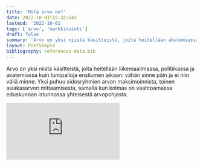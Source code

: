 ```yaml
---
title: 'Mitä arvo on?'
date: 2022-10-01T15:32:14Z
lastmod: '2022-10-01'
tags: ['arvo', 'markkinointi']
draft: false
summary: 'Arvo on yksi niistä käsitteistä, joita heitellään akatemiassa ja liikemaailmassa kuin lumipalloja ensilumen aikaan: vähän sinne päin ja ei niin väliä minne. Mutta mitä se arvo oikeastaan on?'
layout: PostSimple
bibliography: references-data.bib
---
```


Arvo on yksi niistä käsitteistä, joita heitellään liikemaailmassa, politiikassa ja akatemiassa kuin lumipalloja ensilumen aikaan: vähän sinne päin ja ei niin väliä minne. Yksi puhuu sidosryhmien arvon maksimoinnista, toinen asiakasarvon mittaamisesta, samalla kun kolmas on vaahtoamassa eduskunnan istunnossa yhteisestä arvopohjasta. 

<div class="video-container">
  <iframe
    src="https://www.youtube.com/embed/ZKX8QkbyMnc"
    title="YouTube video player"
    frameBorder="0"
    allow="accelerometer; autoplay; clipboard-write; encrypted-media; gyroscope; picture-in-picture"
    allowFullScreen
  />
</div>

Mutta mitä se arvo oikeastaan on?

Vastaukseen ei ole, eikä siihen tule yksiselitteistä vastausta, mutta tässä postauksessa kerron yhden markkinoinnillisen tavan luokitella arvoa. Tavan, josta on hyötyä erityisesti liikemaailmassa, kun päätöksien yhteydessä mietitään minkälaista arvoa kasvatetaan ja kenelle. 

Aloitetaan ensin vaihtoarvolla (eng. _value-in-exchange_), jatketaan yksilön kokemaan käyttöarvoon (eng. _value-in-use_) ja lähdetään havittelemaan kunnaria rykäisemällä kenttään asiayhteydestä riippuva arvo (eng. _value-in-context_), jolla voidaan niputtaa vaikkapa kokonaisen kansakunnan kokema arvo.


## Vaihtoarvo (_value-in-exchange_)
Kapitalistisessa maailmassa vaihtoarvo on meille enemmän kuin tuttua. Banaani maksaa 40 senttiä, keskikalja baarissa 6 euroa, asunto Helsingissä neliöltä sen 5500 euroa. Löytyypä meistä varmasti joku, joka leimaisi omalle äidillensäkin hintalapun ostajan löytyessä. Tätä hintaa kutsutaan vaihtoarvoksi. Se on se nimellinen hinta, joka mahdollistaa vaihtokaupan yhteiskunnassa ja jonka perusteella keskuspankit määräävät toimensa.  

Valtavirran taloustiede pohjaa teoriansa vaihtoarvoon, ja syystä: kysynnän ja tarjonnan mallintaminen on mahdotonta, jos edes peruspalikoista ei päästä yhteisymmärrykseen. Sopimalla tietyn suhteen rahan ja kulutustavaroiden välillä, mahdollistetaan koko yhteiskunnan vapautuminen oravannahkojen ja keihäänkärkien vaihtamisen päänvaivalta.

Kun listautumisen yhteydessä puhutaan sidosryhmien arvon maksimoinnista, tarkoitetaan sillä usein osakkeenomistajien arvon kasvattamista. Eli siis fyrkan maksimointia.

## Käyttöarvo (_value-in-use_)
Mutta eihän mikään tuote ole itsessään rahan arvoinen. Miksi maksaa keltaisesta, herkullisesta luomubanaanista, yhtään sen enempää kuin lähimetsästä löytyvästä kivestä? Noh, koska se sattuu olemaan herkullinen. Ja pysyyhän sillä hengissäkin.

Aristoteles ja Adam Smith, nuo filosofian ja taloustieteen supertähdet, huomasivat tämän aikanaan. Esineiden arvo pohjautuu siihen, mitä niistä voi hyötyä. Aristoteles huomasi, että jo esineen hallussapito voi tuoda tiettyä mielihyvää kantajalleen: Roope Ankka tuli autuaaksi jo pelkän ensilanttinsa olemassaolosta. Adam Smith puolestaan perusti teoriansa vaihtoarvolla, vaikka tunnusti vaihtoarvon peilaavan hyödykkeestä juontuvaa käyttöarvoa. Kuokka ei tee autuaaksi, mutta sillä luotu pelto tekee viimeistään sadonkorjuun aikaan.

Banaanilla pysyy hengissä, oluella saa kostutettua kurkun (tai juotua itsensä mukavaksi), ja asunnolla Helsingissä pääsee vierailemaan Kiasmaan vaikka päivittäin. Näinpä asioilla ja esineillä on aina käyttöarvonsa. Se voi pohjautua pitkälti perustarpeisiimme, sillä voi olla konkreettinen käyttöhyöty, tai niin kuin nykymaailmassa korostuu — sillä voi olla joku korkeamman tarpeen hyöty. Viimeisestä esimerkkinä vaikkapa pelillistäminen: kun oppimisesta tehdään peliä muistuttava viihdepläjäys, sen kuluttaminen voittaa monien mielestä kirjojen selailun. Näinpä pelillistäminen kasvattaa oppimishyödykkeen käyttöarvoa viihteen muodossa.

Käyttöarvon sisällä on monia koulukuntia, mutta naulaamme tässä yhteydessä käyttöarvon olevan mitä tahansa joka parantaa kokemusarvoa. Oli se sitten perustarve, hedonistinen tai utilitaristinen hyöty, oikeellisuuden tunne, sosiaalinen pääoma, ylemmyyden tai alemmuuden tunne, tai mitä tahansa joka kasvattaa yksilön määrittämää hyötyä. Me — ja vain me — määritämme mikä on meidän mielestämme arvokasta.

Nyt kun samainen listayritys paljastuukin hyväksikäyttävän lapsityövoimaa fyrkan maksimointia seuraten, moni sijoittaja myykin kaikki osakkeensa, sillä osakkeista saatava taloudellinen hyöty ei ole sen arvoista, jos se revitään epäeettisin keinoin. Täten vaihtoarvo jääkin toiseksi käyttöarvolle — eettisyys ja parempaan maailmaan pyrkiminen ottaa voiton taloudellisesta hyödystä. Paitsi ehkä sille yhdelle, joka löysi ostajan äidillensä.

## Arvo asiayhteydessä (_value-in-context_)
Arvo asiayhteydestä on markkinoinnin kentältä kummunnut käsite, jossa arvon luonnissa on vähintään kaksi osallistujaa. Osallistujat voivat olla myyjiä, asiakkaita, muita asiakkaita, ei-asiakkaita, poliittisia toimijoita tai mitä tahansa toimijoita, jotka vuorovaikuttavat toistensa kautta.
Asiayhteys korostaa useiden toimijoiden vuorovaikutuksessa "luotavaa" arvoa. Kuten vaikkapa kassalla small-talkkaaminen voi tuoda molemmille osallistujille hyvän mielen. Voi tuoda.

Mutta miten vuorovaikutustilanteiden välille voidaan vetää rajoja? Entäpä jos small-talkkiing osallistuu useita henkilöitä? Entäpä jos nuo osallistuneet henkilöt vievät small-talkkauksen ilosanomaa kotiinsa, työpaikoillensa ja lopulta koko ympäröivässä yhteisössä tapahtuu muutos? 

Rajojen vetäminen on vaikeaa. Siksipä meidän tuleekin vetää sellaiset. Arvo asiayhteydessä voidaan luokitella mikro-, meso-, ja makro-tasoihin[^1] [^2].

### Mikro-asiayhteys

Avataan tätä esimerkillä Wolt.

Wolt yhdistää sovelluksellansa ravintolat ja asiakkaat, kuskien välityksellä. Asiakas A on valmis maksamaan ruoan kuljetuksestaan 4 euron arvosta (vaihtoarvo). Hän siis kokee, että se vaiva joka säästyy ruoan hakemiselta (käyttöarvo) on suurempi kuin nimellinen arvo. Kun kuski K saapuu tuomaan A:n tilaamaa ateriaa, voi heidän vuorovaikutuksestaan joko syntyä tai tuhoutua arvoa. Kuvitellaan että K hidastelee ja on röyhkeä vuorovaikutustilanteessa, jonka seurauksena A:n kokema käyttöarvo vähenee. A olisi mieluummin lähtenyt hakemaan ruoan itse, kuin vastaanottanut kylmät ruoat vittumaiselta kuskilta. K puolestaan saa kiireen poissaolosta lievää nautintoa, ja pitkän naaman näyttäminenkin antaa pientä hupia.

Lopputuloksena siten A:n kokema käyttöarvo laski roimasti, siinä missä K:n kokema arvo nousi vain vähän. Kokonaisarvo kuitenkin laski: näinpä arvo asiayhteydessä kahden henkilön välillä pieneni.

Arvo asiayhteydestä siis koostuu yksilöiden kokemasta käyttöarvosta, johon vaikuttaa muiden toimijoiden toimenpiteet. Arvo asiayhteydessä voidaan jaotella puolestaan pienempiin tai suurempiin kokonaisuuksiin. Edellä mainittu, kaksi henkilö sisältänyt vuorovaikutustilanne, on mikro-asiayhteys. 

### Meso-asiayhteys

Meso-asiayhteys pitää sisällään useampia toimijoita. 

Kuvitellaan, että menet Antti Tuiskun keikalle. Antti keikuttaa niin vietävästi, tekee mitä tahansa fyrkan eteen, vaikka twerkkaa. Kuitenkin satapäinen yleisö on hipihiljaa, eikä yhtään lämpene pedon irtautumiselle. Muutama taputtelee jalkaansa maahan hillitysti, korostaakseen vain tilanteen tuskallisuutta. Yleisöstä pääsee tuskallisia huokauksia ja Antilla valuu hikikarpaloita muustakin kuin twerkkauksesta. Jos menisimme kyselemään käyttöarvoa yksilöiltä, suurin osa toteaisi olevansa mieluummin kotona. Tilanteen luovat yksilöt vaikuttavat siten toisiinsa, meso-arvon ollessa todella matalalla. Yhtäkkiä muuan mummo alkaakin fiilistelemään korostuneemmin. Ja se tarttuu toiseen. Ja kolmanteen. Ja lopulta tuo aallon lailla leviävä innostus on iskenyt lonkeronsa jokaiseen kuuntelijaan, ja yleisö kuohuu. Antin uran lopettamisaikeet katoavat samassa, ja yleisö muistelee vielä vuosienkin jälkeen ”sitä keikkaa”. Alhainen meso-arvo on yhden dominoefektin seurauksena raketoinut pilviin.

Paitsi sillä yhdellä Antin-vihaajalla. Hän oli äitinsä kauppaamisen yhteydessä saanut kylkiäiseksi liput, ja meni vain koska rahanarvoista tavaraa ei voi heittää hukkaan. Hänen oma käyttöarvonsa oli ollut hiljaisuudessa huipussaan, laskien välittömästi keskivertokuuntelijaan nähden. Tämä havainnollistaa meso-arvoa: vaikka kokonaisarvo nouseekin, ei se tarkoita etteikö yksilöt voisi samalla hävitä käyttöarvossa. 

Kokonaisarvoa kasvattavat päätökset löytävät aina vastustajansa. Esimerkiksi [Lähitaksi alkoi suosimaan vihreitä kuskejaan, bensakäyttöisien kuskien kustannuksella](https://www.iltalehti.fi/kotimaa/a/276fe4db-284d-4157-ac2a-f370c6f64d83).

Ei ole olemassa päätöksiä jotka tyydyttäisivät kaikkia: jokaiselle jotakin on ei mitään kellekään.
<div class="video-container">
  <iframe
    src="https://www.youtube.com/embed/Kw-GGxLAM_A"
    title="YouTube video player"
    frameBorder="0"
    allow="accelerometer; autoplay; clipboard-write; encrypted-media; gyroscope; picture-in-picture"
    allowFullScreen
  />
</div>


### Makro-asiayhteys

Makro-asiayhteys katsoo asioita edeltäjiään laajemmin. 

Otetaan esimerkiksi tällä kertaa Turun parturi-toimiala. 

Parturia etsiessäni ystäväni vinkkasi minulle [Timma](https://timma.fi/)-sovelluksen. Timma on alusta, mille parturikampaamot voivat luoda profiilin, ja asiakkaat puolestaan varata ajan kyseisistä parturikampaamoista. Varasin, menin, ja kymmenen senttiä tukkaa lyhempänä kysäisin mitä mieltä itse parturikampaajat ovat Timmasta. Kuulemma sitä kautta tulee merkittävä osa asiakkaista, ja että Timman käyttöliittymä on paljon käyttäjäystävällisempi työntekijöille, mitä muut alan varausohjelmistot. Olin samaa mieltä käyttöliittymästä myös asiakkaan näkökulmasta.

Kiteytettynä Timma siis tarjoaa 
1) Kanavan, josta asiakkaat voivat varata yhdellä pysähdyksellä ajan useisiin partureihin ilman linkkiviidakkoa
2) Ilmaisen markkinointikanavan parturiliikkeille, joiden ei välttämättä tarvitse itse panostaa omaan markkinointiosaamiseen tai ulkoistaa toimintaa maksavalle kolmannelle osapuolelle
3) Huhupuheen mukaan parturiajan saa kuulemma vielä halvemmalla Timmasta, johtuen markkinointikustannusten pienenemistä (2.), jotka syövät katetta

Jos Timma alkaisi nostamaan provisioitansa parturikampaamoilta, tilanne totta kai muuttuisi. Mutta jos kuluttajat, parturikampaamot sekä Timma yrityksenä voittaa, kyseessä on win-win-win tilanne. Timma siis kasvattaa makro-arvoa parturikampaamoalalla. Paitsi ehkä kolmannen osapuolen markkinointitoimistoille: pitäköön tunkkinsa.

Makro-asiayhteyttä voidaan venyttää aina yhteiskunnan toimintaan asti. Esimerkiksi kapitalistinen yhteiskunta koostuu yksilöistä, jotka pyrkivät markkinataloutta hyödyntäen turvaamaan selviytymisensä. Jos yksilöiden kokema käyttöarvo (tai uskomus siitä) markkinataloudesta on suurempi, kuin vaikkapa kommunistisessa järjestelmässä, ei heillä ole syytä vaikuttaa järjestelmän horjuttamiseen. Näin yhteiskunta kehittyy aina siihen suuntaan, jossa makro-arvo koetaan suurimmaksi. Aiemmat yritykset kommunismista päätyivät yksilön kannalta heikompaan lopputulokseen, paitsi ehkä masokisteille, ja siksi se ei korvannut markkinataloutta.

## Lopuksi
Vaihto-, käyttö-, ja asiayhteys-arvo tarjoavat kaikki eroavan näkökulman arvoon, joista jokaisella on oma paikkansa. 

Vaihtoarvo on korvaamaton taloustieteessä ja yhteiskunnan pyörimisessä. 

Käyttöarvo on ”oikea”, kokemuksellinen arvo, jota ei olla toistaiseksi kyetty mittaamaan riittävän tarkasti. 

Asiayhteysarvo puolestaan korostaa arvonluontiin osallistuvia toimijoita, jotka vaikuttavat toistensa käyttöarvoon. Asiayhteys-arvo korostuu entisestään liike-elämässä, jossa monimutkaiset vuorovaikutusverkostot määräävät yksilöiden kokeman käyttöarvon. Tällaisia yrityksiä on esimerkiksi kaikki vuorovaikutukseen pohjautuvat sosiaaliset mediat.








## Lähteet
[^1]: Chandler JD, Vargo SL. Contextualization and value-in-context: How context frames exchange. Marketing Theory. 2011;11(1):35-49. doi:10.1177/1470593110393713
[^2]: Mikro, meso ja makrokonteksti tulee määritellä aina tilannekohtaisesti, eikä niille ole olemassa tapauksesta riippumatonta määritellä
